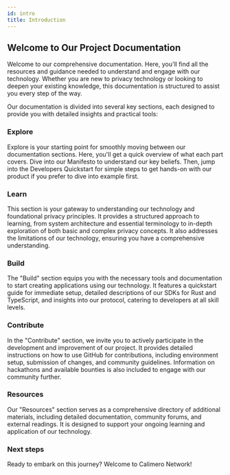 ```yaml
---
id: intro
title: Introduction
---
```


## Welcome to Our Project Documentation

Welcome to our comprehensive documentation.
Here, you'll find all the resources and guidance needed to understand and engage with our technology. Whether you are new to privacy technology or looking to deepen your existing knowledge, this documentation is structured to assist you every step of the way.

Our documentation is divided into several key sections, each designed to provide you with detailed insights and practical tools:

### Explore

Explore is your starting point for smoothly moving between our documentation sections. Here, you'll get a quick overview of what each part covers. Dive into our Manifesto to understand our key beliefs. Then, jump into the Developers Quickstart for simple steps to get hands-on with our product if you prefer to dive into example first.

### Learn

This section is your gateway to understanding our technology and foundational privacy principles. It provides a structured approach to learning, from system architecture and essential terminology to in-depth exploration of both basic and complex privacy concepts. It also addresses the limitations of our technology, ensuring you have a comprehensive understanding.

### Build

The "Build" section equips you with the necessary tools and documentation to start creating applications using our technology. It features a quickstart guide for immediate setup, detailed descriptions of our SDKs for Rust and TypeScript, and insights into our protocol, catering to developers at all skill levels.

### Contribute

In the "Contribute" section, we invite you to actively participate in the development and improvement of our project. It provides detailed instructions on how to use GitHub for contributions, including environment setup, submission of changes, and community guidelines. Information on hackathons and available bounties is also included to engage with our community further.

### Resources

Our "Resources" section serves as a comprehensive directory of additional materials, including detailed documentation, community forums, and external readings. It is designed to support your ongoing learning and application of our technology.

### Next steps

Ready to embark on this journey? Welcome to Calimero Network!
